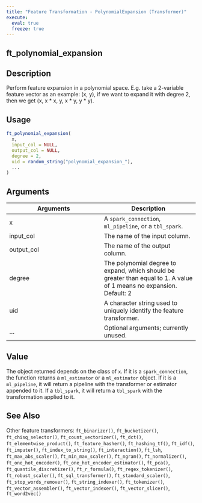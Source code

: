 ```yaml
---
title: "Feature Transformation - PolynomialExpansion (Transformer)"
execute:
  eval: true
  freeze: true
---
```


## ft_polynomial_expansion

## Description
Perform feature expansion in a polynomial space. E.g. take a 2-variable feature vector as an example: (x, y), if we want to expand it with degree 2, then we get (x, x * x, y, x * y, y * y).


## Usage
```r
ft_polynomial_expansion(
  x,
  input_col = NULL,
  output_col = NULL,
  degree = 2,
  uid = random_string("polynomial_expansion_"),
  ...
)
```

## Arguments
|Arguments|Description|
|---|---|
| x | A `spark_connection`, `ml_pipeline`, or a `tbl_spark`. |
| input_col | The name of the input column. |
| output_col | The name of the output column. |
| degree | The polynomial degree to expand, which should be greater than equal to 1. A value of 1 means no expansion. Default: 2 |
| uid | A character string used to uniquely identify the feature transformer. |
| ... | Optional arguments; currently unused. |


## Value
The object returned depends on the class of `x`. If it is a `spark_connection`, the function returns a `ml_estimator` or a `ml_estimator` object. If it is a `ml_pipeline`, it will return a pipeline with the transformer or estimator appended to it. If a `tbl_spark`, it will return a `tbl_spark` with the transformation applied to it.





## See Also
Other feature transformers: `ft_binarizer()`, `ft_bucketizer()`, `ft_chisq_selector()`, `ft_count_vectorizer()`, `ft_dct()`, `ft_elementwise_product()`, `ft_feature_hasher()`, `ft_hashing_tf()`, `ft_idf()`, `ft_imputer()`, `ft_index_to_string()`, `ft_interaction()`, `ft_lsh`, `ft_max_abs_scaler()`, `ft_min_max_scaler()`, `ft_ngram()`, `ft_normalizer()`, `ft_one_hot_encoder()`, `ft_one_hot_encoder_estimator()`, `ft_pca()`, `ft_quantile_discretizer()`, `ft_r_formula()`, `ft_regex_tokenizer()`, `ft_robust_scaler()`, `ft_sql_transformer()`, `ft_standard_scaler()`, `ft_stop_words_remover()`, `ft_string_indexer()`, `ft_tokenizer()`, `ft_vector_assembler()`, `ft_vector_indexer()`, `ft_vector_slicer()`, `ft_word2vec()`

